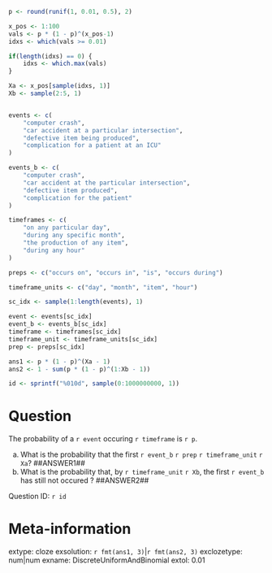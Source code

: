 ```r

p <- round(runif(1, 0.01, 0.5), 2)

x_pos <- 1:100
vals <- p * (1 - p)^(x_pos-1)
idxs <- which(vals >= 0.01)

if(length(idxs) == 0) {
    idxs <- which.max(vals)
}

Xa <- x_pos[sample(idxs, 1)]
Xb <- sample(2:5, 1)


events <- c(
    "computer crash",
    "car accident at a particular intersection",
    "defective item being produced",
    "complication for a patient at an ICU"
)

events_b <- c(
    "computer crash",
    "car accident at the particular intersection",
    "defective item produced",
    "complication for the patient"
)

timeframes <- c(
    "on any particular day",
    "during any specific month",
    "the production of any item",
    "during any hour"
)

preps <- c("occurs on", "occurs in", "is", "occurs during")

timeframe_units <- c("day", "month", "item", "hour")

sc_idx <- sample(1:length(events), 1)

event <- events[sc_idx]
event_b <- events_b[sc_idx]
timeframe <- timeframes[sc_idx]
timeframe_unit <- timeframe_units[sc_idx]
prep <- preps[sc_idx]

ans1 <- p * (1 - p)^(Xa - 1)
ans2 <- 1 - sum(p * (1 - p)^(1:Xb - 1))

id <- sprintf("%010d", sample(0:1000000000, 1))

```

Question
========
The probability of a `r event` occuring `r timeframe` is `r p`.

a. What is the probability that the first `r event_b` `r prep` `r timeframe_unit` `r Xa`? ##ANSWER1##
b. What is the probability that, by `r timeframe_unit` `r Xb`, the first `r event_b` has still not occured ? ##ANSWER2##

Question ID: `r id`

Meta-information
================
extype: cloze
exsolution: `r fmt(ans1, 3)`|`r fmt(ans2, 3)`
exclozetype: num|num
exname: DiscreteUniformAndBinomial
extol: 0.01